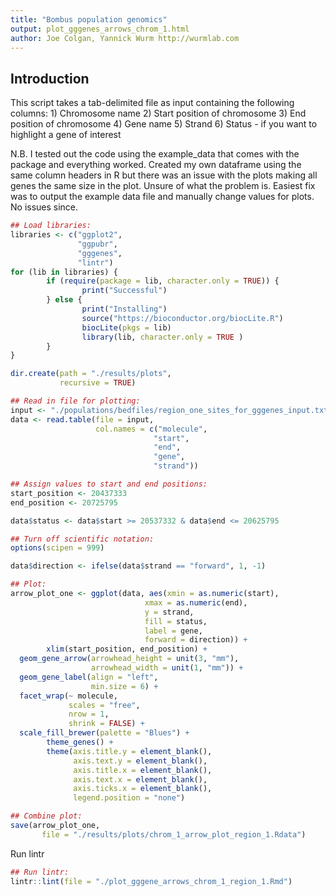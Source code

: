 ```yaml
---
title: "Bombus population genomics"
output: plot_gggenes_arrows_chrom_1.html
author: Joe Colgan, Yannick Wurm http://wurmlab.com
---
```


## Introduction
This script takes a tab-delimited file as input containing the following columns:
1) Chromosome name
2) Start position of chromosome
3) End position of chromosome
4) Gene name
5) Strand
6) Status - if you want to highlight a gene of interest

N.B. I tested out the code using the example_data that comes with the package and everything worked. Created my own dataframe using the same column headers in R but there was an issue with the plots making all genes
the same size in the plot. Unsure of what the problem is. Easiest fix
was to output the example data file and manually change values for plots. 
No issues since. 

```r
## Load libraries:
libraries <- c("ggplot2",
               "ggpubr",
               "gggenes",
               "lintr")
for (lib in libraries) {
        if (require(package = lib, character.only = TRUE)) {
                print("Successful")
        } else {
                print("Installing")
                source("https://bioconductor.org/biocLite.R")
                biocLite(pkgs = lib)
                library(lib, character.only = TRUE )
        }
}

dir.create(path = "./results/plots",
           recursive = TRUE)
```

```r
## Read in file for plotting:
input <- "./populations/bedfiles/region_one_sites_for_gggenes_input.txt"
data <- read.table(file = input,
                   col.names = c("molecule",
                                "start",
                                "end",
                                "gene",
                                "strand"))

## Assign values to start and end positions:
start_position <- 20437333
end_position <- 20725795

data$status <- data$start >= 20537332 & data$end <= 20625795

## Turn off scientific notation:
options(scipen = 999)

data$direction <- ifelse(data$strand == "forward", 1, -1)

## Plot:
arrow_plot_one <- ggplot(data, aes(xmin = as.numeric(start),
                              xmax = as.numeric(end),
                              y = strand,
                              fill = status,
                              label = gene,
                              forward = direction)) +
        xlim(start_position, end_position) +
  geom_gene_arrow(arrowhead_height = unit(3, "mm"),
                  arrowhead_width = unit(1, "mm")) +
  geom_gene_label(align = "left",
                  min.size = 6) +
  facet_wrap(~ molecule,
             scales = "free",
             nrow = 1,
             shrink = FALSE) +
  scale_fill_brewer(palette = "Blues") +
        theme_genes() +
        theme(axis.title.y = element_blank(),
              axis.text.y = element_blank(),
              axis.title.x = element_blank(),
              axis.text.x = element_blank(),
              axis.ticks.x = element_blank(),
              legend.position = "none")

## Combine plot:
save(arrow_plot_one,
       file = "./results/plots/chrom_1_arrow_plot_region_1.Rdata")
```

Run lintr

```r
## Run lintr:
lintr::lint(file = "./plot_gggene_arrows_chrom_1_region_1.Rmd")
```

